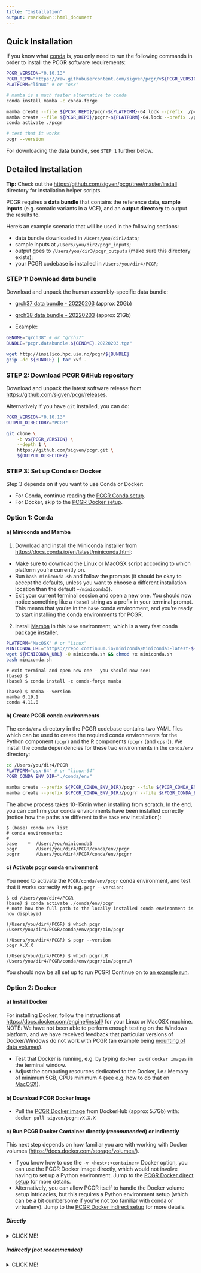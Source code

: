 ```yaml
---
title: "Installation"
output: rmarkdown::html_document
---
```


## Quick Installation

If you know what [conda](https://docs.conda.io/projects/conda/en/latest/user-guide/getting-started.html)
is, you only need to run the following commands in order to install the PCGR
software requirements:

```bash
PCGR_VERSION="0.10.13"
PCGR_REPO="https://raw.githubusercontent.com/sigven/pcgr/v${PCGR_VERSION}/conda/env/lock/"
PLATFORM="linux" # or "osx"

# mamba is a much faster alternative to conda
conda install mamba -c conda-forge

mamba create --file ${PCGR_REPO}/pcgr-${PLATFORM}-64.lock --prefix ./pcgr
mamba create --file ${PCGR_REPO}/pcgrr-${PLATFORM}-64.lock --prefix ./pcgrr
conda activate ./pcgr

# test that it works
pcgr --version
```

For downloading the data bundle, see `STEP 1` further below.

## Detailed Installation

**Tip:** Check out the <https://github.com/sigven/pcgr/tree/master/install>
directory for installation helper scripts.

PCGR requires a __data bundle__ that contains the reference data,
__sample inputs__ (e.g. somatic variants in a VCF), and an
__output directory__ to output the results to.

Here's an example scenario that will be used in the following sections:

- data bundle downloaded in `/Users/you/dir1/data`;
- sample inputs at `/Users/you/dir2/pcgr_inputs`;
- output goes to `/Users/you/dir3/pcgr_outputs` (make sure this directory
  exists);
- your PCGR codebase is installed in `/Users/you/dir4/PCGR`;

### STEP 1: Download data bundle

Download and unpack the human assembly-specific data bundle:

- [grch37 data bundle - 20220203](http://insilico.hpc.uio.no/pcgr/pcgr.databundle.grch37.20220203.tgz) (approx 20Gb)
- [grch38 data bundle - 20220203](http://insilico.hpc.uio.no/pcgr/pcgr.databundle.grch38.20220203.tgz) (approx 21Gb)

- Example:

```bash
GENOME="grch38" # or "grch37"
BUNDLE="pcgr.databundle.${GENOME}.20220203.tgz"

wget http://insilico.hpc.uio.no/pcgr/${BUNDLE}
gzip -dc ${BUNDLE} | tar xvf -
```

### STEP 2: Download PCGR GitHub repository

Download and unpack the latest software release from <https://github.com/sigven/pcgr/releases>.

Alternatively if you have `git` installed, you can do:

```bash
PCGR_VERSION="0.10.13"
OUTPUT_DIRECTORY="PCGR"

git clone \
    -b v${PCGR_VERSION} \
    --depth 1 \
    https://github.com/sigven/pcgr.git \
    ${OUTPUT_DIRECTORY}
```

### STEP 3: Set up Conda or Docker

Step 3 depends on if you want to use Conda or Docker:

- For Conda, continue reading the [PCGR Conda setup](#condasetup).
- For Docker, skip to the [PCGR Docker setup](#dockersetup).

<a name="condasetup"></a>

### Option 1: Conda

#### a) Miniconda and Mamba

1. Download and install the Miniconda installer from <https://docs.conda.io/en/latest/miniconda.html>:
  - Make sure to download the Linux or MacOSX script according to which platform you're currently on.
  - Run `bash miniconda.sh` and follow the prompts (it should be okay to accept the defaults, unless you want to choose a different
    installation location than the default `~/miniconda3`).
  - Exit your current terminal session and open a new one. You should now notice something like a `(base)` string as a
    prefix in your terminal prompt. This means that you're in the `base` conda environment, and you're ready to start
    installing the conda environments for PCGR.
2. Install [Mamba](https://github.com/mamba-org/mamba) in this `base`
  environment, which is a very fast conda package installer.

```bash
PLATFORM="MacOSX" # or "Linux"
MINICONDA_URL="https://repo.continuum.io/miniconda/Miniconda3-latest-${PLATFORM}-x86_64.sh"
wget ${MINICONDA_URL} -O miniconda.sh && chmod +x miniconda.sh
bash miniconda.sh
```

```text
# exit terminal and open new one - you should now see:
(base) $
(base) $ conda install -c conda-forge mamba

(base) $ mamba --version
mamba 0.19.1
conda 4.11.0
```

#### b) Create PCGR conda environments

The `conda/env` directory in the PCGR codebase contains two YAML files which
can be used to create the required conda environments for the Python component
(`pcgr`) and the R components (`pcgrr` (and `cpsr`)). We install the conda
dependencies for these two environments in the `conda/env` directory:

```bash
cd /Users/you/dir4/PCGR
PLATFORM="osx-64" # or "linux-64"
PCGR_CONDA_ENV_DIR="./conda/env"

mamba create --prefix ${PCGR_CONDA_ENV_DIR}/pcgr --file ${PCGR_CONDA_ENV_DIR}/env/lock/pcgr-${PLATFORM}.lock
mamba create --prefix ${PCGR_CONDA_ENV_DIR}/pcgrr --file ${PCGR_CONDA_ENV_DIR}/env/lock/pcgrr-${PLATFORM}.lock
```

The above process takes 10-15min when installing from scratch. In the end, you
can confirm your conda environments have been installed correctly (notice how
the paths are different to the `base` env installation):

```text
$ (base) conda env list
# conda environments:
#
base    *  /Users/you/miniconda3
pcgr       /Users/you/dir4/PCGR/conda/env/pcgr
pcgrr      /Users/you/dir4/PCGR/conda/env/pcgrr
```

#### c) Activate pcgr conda environment

You need to activate the `PCGR/conda/env/pcgr` conda environment, and test that it works
correctly with e.g. `pcgr --version`:

```text
$ cd /Users/you/dir4/PCGR
(base) $ conda activate ./conda/env/pcgr
# note how the full path to the locally installed conda environment is now displayed

(/Users/you/dir4/PCGR) $ which pcgr
/Users/you/dir4/PCGR/conda/env/pcgr/bin/pcgr

(/Users/you/dir4/PCGR) $ pcgr --version
pcgr X.X.X

(/Users/you/dir4/PCGR) $ which pcgrr.R
/Users/you/dir4/PCGR/conda/env/pcgr/bin/pcgrr.R
```

You should now be all set up to run PCGR! Continue on to [an example run](running.html#example-run).

<a name="dockersetup"></a>

### Option 2: Docker

#### a) Install Docker

For installing Docker, follow the instructions at <https://docs.docker.com/engine/install/>
for your Linux or MacOSX machine. NOTE: We have not been able to perform enough
testing on the Windows platform, and we have received feedback that particular
versions of Docker/Windows do not work with PCGR (an example being [mounting of data volumes](https://github.com/docker/toolbox/issues/607)).

- Test that Docker is running, e.g. by typing `docker ps` or `docker images`
  in the terminal window.
- Adjust the computing resources dedicated to the Docker, i.e.: Memory of
  minimum 5GB, CPUs minimum 4 (see e.g. how to do that on
  [MacOSX](https://docs.docker.com/desktop/mac/)).

#### b) Download PCGR Docker Image

- Pull the [PCGR Docker image](https://hub.docker.com/r/sigven/pcgr/tags) from
  DockerHub (approx 5.7Gb) with: `docker pull sigven/pcgr:vX.X.X`

#### c) Run PCGR Docker Container directly (_recommended_) or indirectly

This next step depends on how familiar you are with working with Docker volumes
(<https://docs.docker.com/storage/volumes/>).

- If you know how to use the `-v <host>:<container>` Docker option, you can
  use the PCGR Docker image directly, which would not involve
  having to set up a Python environment.
  Jump to the [PCGR Docker direct setup](#dockerdirectsetup) for more details.
- Alternatively, you can allow PCGR itself to handle the Docker volume setup
  intricacies, but this requires a Python environment setup (which can be a bit
  cumbersome if you're not too familiar with conda or virtualenv).
  Jump to the [PCGR Docker indirect setup](#dockerindirectsetup) for more details.

<a name="dockerdirectsetup"></a>

##### Directly

<details>

<summary>CLICK ME!</summary>

You'll need to map your PCGR inputs to Docker container paths. For example, say
you have the input VCF `sampleX.vcf.gz` stored in the
directory `/Users/you/project1`. You would need to supply Docker with a
`--volume` (or `-v`) option mapping the directory of that VCF with
a directory inside the Docker container, e.g. `/home/input_vcf_dir`.
That would become: `-v /Users/you/project1:/home/input_vcf_dir`
(note the `:` separating your directory from the container's directory).

Then your command would look something like this:

```bash
docker container run -it --rm \
    -v /Users/you/dir1/data:/root/pcgr_data \
    -v /Users/you/dir2/pcgr_inputs:/root/pcgr_inputs \
    -v /Users/you/dir3/pcgr_outputs:/root/pcgr_outputs \
    sigven/pcgr:v0.9.4 \
    pcgr \
      --input_vcf "/root/pcgr_inputs/tumor_sample.BRCA.vcf.gz" \
      --pcgr_dir "/root/pcgr_data" \
      --output_dir "/root/pcgr_outputs" \
      --genome_assembly "grch38" \
      --sample_id "SampleB" \
      --assay "WGS" \
      --vcf2maf \
      --no_docker
```

- Note the `--no_docker` option in the above command. Since you're running that
  command _directly_ inside the container, you need to use that option to bypass
  the _indirect_ Docker PCGR run.
- Also note the path mappings. You're using the _container_ paths in the
  command, not the _host_ (your machine's) paths.

</details>

<a name="dockerindirectsetup"></a>

##### Indirectly (not recommended)

<details>

<summary>CLICK ME!</summary>

Install the PCGR Python component on your local machine. Only requirement is
Python > 3.6. We would _strongly_ advise to install it in a virtual Python
environment with conda (or virtualenv) (read the previous sections for how to
install conda). Or else it will (probably) use your
system's default Python and you'll end up in a situation like <https://xkcd.com/1987/>.
Here's an example using conda/mamba, with only Python 3.7 as a dependency:

```bash
(base) $ mamba create -n pcgr_docker_env -c conda-forge python=3.7
(base) $ conda activate pcgr_docker_env

(pcgr_docker_env) $ which python
/Users/you/miniconda3/envs/pcgr_docker_env/bin/python
(pcgr_docker_env) $ cd /Users/you/dir4/PCGR

(pcgr_docker_env) $ pip install -e .
Obtaining file:///Users/you/dir4/PCGR
  Preparing metadata (setup.py) ... done
Installing collected packages: pcgr
  Running setup.py develop for pcgr
Successfully installed pcgr-X.X.X

(pcgr_docker_env) $ which pcgr
/Users/you/miniconda3/envs/pcgr_docker/bin/pcgr
(pcgr_docker_env) $ pcgr --version
pcgr X.X.X
```

You should now be all set up to run PCGR from within that `pcgr_docker_env`
conda environment! Here's an example command:

```bash
(pcgr_docker_env) $ pcgr \
  --input_vcf "/Users/you/dir1/tumor_sample.BRCA.vcf.gz" \
  --pcgr_dir "/Users/you/dir2/data" \
  --output_dir "/Users/you/dir3/pcgr_outputs" \
  --genome_assembly "grch38" \
  --sample_id "SampleB" \
  --assay "WGS"
```

- Note that we do not specify the `--no_docker` option. PCGR will
  automatically look for the more recent Docker container on your
  machine, and then run the above command inside it _indirectly_.
- Also note the path mappings. You're using the actual _host_ (your machine's)
  paths, not the _container_ paths.

</details>
